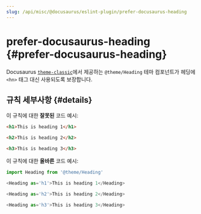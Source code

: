 ```yaml
---
slug: /api/misc/@docusaurus/eslint-plugin/prefer-docusaurus-heading
---
```


# prefer-docusaurus-heading {#prefer-docusaurus-heading}

Docusaurus [`theme-classic`](../../themes/theme-classic.mdx)에서 제공하는 `@theme/Heading` 테마 컴포넌트가 헤딩에 `<hn>` 태그 대신 사용되도록 보장합니다.

## 규칙 세부사항 {#details}

이 규칙에 대한 **잘못된** 코드 예시:

```html
<h1>This is heading 1</h1>

<h2>This is heading 2</h2>

<h3>This is heading 3</h3>
```

이 규칙에 대한 **올바른** 코드 예시:

```javascript
import Heading from '@theme/Heading'

<Heading as='h1'>This is heading 1</Heading>

<Heading as='h2'>This is heading 2</Heading>

<Heading as='h3'>This is heading 3</Heading>
```
